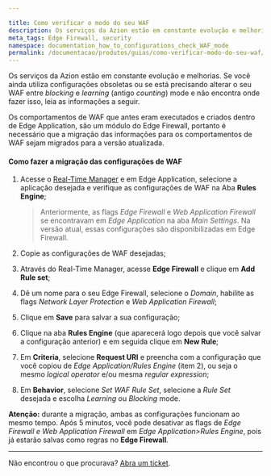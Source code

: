 ```yaml
---

title: Como verificar o modo do seu WAF
description: Os serviços da Azion estão em constante evolução e melhorias, caso esteja utilizando configurações obsoletas verifique como prosseguir.
meta_tags: Edge Firewall, security
namespace: documentation_how_to_configurations_check_WAF_mode
permalink: /documentacao/produtos/guias/como-verificar-modo-do-seu-waf/
---
```


Os serviços da Azion estão em constante evolução e melhorias. Se você ainda utiliza configurações obsoletas ou se está precisando alterar o seu WAF entre *blocking* e *learning* (antigo *counting*) mode e não encontra onde fazer isso, leia as informações a seguir.

Os comportamentos de WAF que antes eram executados e criados dentro de Edge Application, são um módulo do Edge Firewall, portanto é necessário que a migração das informações para os comportamentos de WAF sejam migrados para a versão atualizada. 

#### Como fazer a migração das configurações de WAF

1. Acesse o [Real-Time Manager](https://manager.azion.com/) e em Edge Application, selecione a aplicação desejada e verifique as configurações de WAF na Aba **Rules Engine**;

   > Anteriormente, as flags *Edge Firewall* e *Web Application Firewall* se encontravam em *Edge Application* na aba *Main Settings*. Na versão atual, essas configurações são disponibilizadas em Edge Firewall.

2. Copie as configurações de WAF desejadas;

3. Através do Real-Time Manager, acesse **Edge Firewall** e clique em **Add Rule set**;

4. Dê um nome para o seu Edge Firewall, selecione o *Domain*, habilite as flags *Network Layer Protection* e *Web Application Firewall*;

5. Clique em **Save** para salvar a sua configuração; 

6. Clique na aba **Rules Engine** (que aparecerá logo depois que você salvar a configuração anterior) e em seguida clique em **New Rule**;

7. Em **Criteria**, selecione **Request URI** e preencha com a configuração que você copiou de *Edge Application/Rules Engine* (item 2), ou seja  o mesmo *logical operator* e/ou mesma *regular expression*;

8. Em **Behavior**, selecione *Set WAF Rule Set*, selecione a *Rule Set* desejada e escolha *Learning* ou *Blocking* mode.

**Atenção:** durante a migração, ambas as configurações funcionam ao mesmo tempo. Após 5 minutos,  você pode desativar as flags de *Edge Firewall e Web Application Firewall* em *Edge Application>Rules Engine*, pois já estarão salvas como regras no **Edge Firewall**.

---

Não encontrou o que procurava? [Abra um ticket](https://tickets.azion.com/pt-BR/support/login/).
